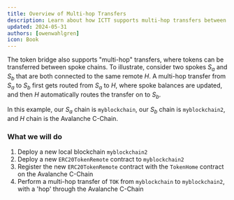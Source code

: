 ```yaml
---
title: Overview of Multi-hop Transfers
description: Learn about how ICTT supports multi-hop transfers between spoke chains.
updated: 2024-05-31
authors: [owenwahlgren]
icon: Book
---
```


The token bridge also supports "multi-hop" transfers, where tokens can be transferred between spoke chains. To illustrate, consider two spokes _S<sub>a</sub>_ and _S<sub>b</sub>_ that are both connected to the same remote _H_. A multi-hop transfer from _S<sub>a</sub>_ to _S<sub>b</sub>_ first gets routed from _S<sub>a</sub>_ to _H_, where spoke balances are updated, and then _H_ automatically routes the transfer on to _S<sub>b</sub>_.

In this example, our _S<sub>a</sub>_ chain is `myblockchain`, our _S<sub>b</sub>_ chain is `myblockchain2`, and _H_ chain is the Avalanche C-Chain.

### What we will do

1. Deploy a new local blockchain `myblockchain2`
2. Deploy a new `ERC20TokenRemote` contract to `myblockchain2`
3. Register the new `ERC20TokenRemote` contract with the `TokenHome` contract on the Avalanche C-Chain
3. Perform a multi-hop transfer of `TOK` from `myblockchain` to `myblockchain2`, with a 'hop' through the Avalanche C-Chain


